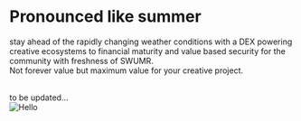 # Pronounced like summer

stay ahead of the rapidly changing weather conditions with a DEX powering creative ecosystems to financial maturity and value based security for the community with freshness of SWUMR.
<br />
Not forever value but maximum value for your creative project.

<br />
to be updated...

<br />


<Image src="/SWUMR_V1.0.png" alt="Hello" width={540} height={500} />

